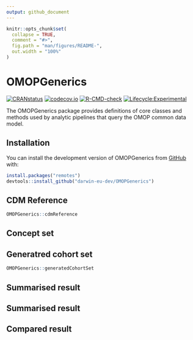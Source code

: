 ```yaml
---
output: github_document
---
```


<!-- README.md is generated from README.Rmd. Please edit that file -->

```r
knitr::opts_chunk$set(
  collapse = TRUE,
  comment = "#>",
  fig.path = "man/figures/README-",
  out.width = "100%"
)
```

# OMOPGenerics

[![CRANstatus](https://www.r-pkg.org/badges/version/OMOPGenerics)](https://CRAN.R-project.org/package=OMOPGenerics) 
[![codecov.io](https://codecov.io/github/darwin-eu/OMOPGenerics/coverage.svg?branch=main)](https://app.codecov.io/github/darwin-eu/OMOPGenerics?branch=main)
[![R-CMD-check](https://github.com/darwin-eu/OMOPGenerics/workflows/R-CMD-check/badge.svg)](https://github.com/darwin-eu/OMOPGenerics/actions)
[![Lifecycle:Experimental](https://img.shields.io/badge/Lifecycle-Experimental-339999)](https://lifecycle.r-lib.org/articles/stages.html)

The OMOPGenerics package provides definitions of core classes and methods used by analytic pipelines that query the OMOP common data model. 

## Installation

You can install the development version of OMOPGenerics from [GitHub](https://github.com/) with:

```r
install.packages("remotes")
devtools::install_github("darwin-eu-dev/OMOPGenerics")

```

## CDM Reference
```r
OMOPGenerics::cdmReference
```
## Concept set

## Generatred cohort set
```r
OMOPGenerics::generatedCohortSet
```

## Summarised result

## Summarised result

## Compared result
